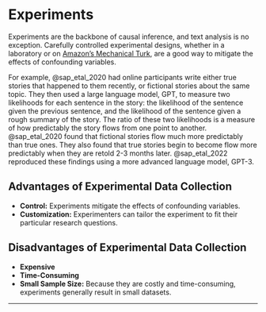 # Experiments {#sec-experiments}

Experiments are the backbone of causal inference, and text analysis is no exception. Carefully controlled experimental designs, whether in a laboratory or on [Amazon's Mechanical Turk](https://www.mturk.com), are a good way to mitigate the effects of confounding variables.

For example, @sap_etal_2020 had online participants write either true stories that happened to them recently, or fictional stories about the same topic. They then used a large language model, GPT, to measure two likelihoods for each sentence in the story: the likelihood of the sentence given the previous sentence, and the likelihood of the sentence given a rough summary of the story. The ratio of these two likelihoods is a measure of how predictably the story flows from one point to another. @sap_etal_2020 found that fictional stories flow much more predictably than true ones. They also found that true stories begin to become flow more predictably when they are retold 2-3 months later. @sap_etal_2022 reproduced these findings using a more advanced language model, GPT-3.

::: {.callout-tip icon="false"}
## Advantages of Experimental Data Collection

-   **Control:** Experiments mitigate the effects of confounding variables.
-   **Customization:** Experimenters can tailor the experiment to fit their particular research questions.
:::

::: {.callout-important icon="false"}
## Disadvantages of Experimental Data Collection

-   **Expensive**
-   **Time-Consuming** 
-   **Small Sample Size:** Because they are costly and time-consuming, experiments generally result in small datasets.
:::

------------------------------------------------------------------------
